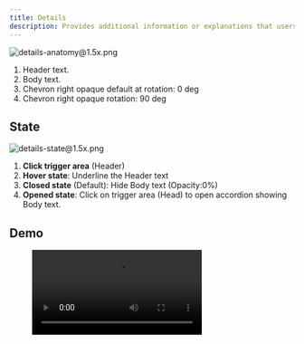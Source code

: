 ```yaml
---
title: Details
description: Provides additional information or explanations that users can reveal by expanding the section. It is used in forms, modals, pages, or articles to display more details without cluttering the interface.
---
```



![details-anatomy@1.5x.png](/design/details-anatomy1.5x.png)

1. Header text.
2. Body text.
3. Chevron right opaque default at rotation: 0 deg
4. Chevron right opaque rotation: 90 deg

## State

![details-state@1.5x.png](/design/details-state1.5x.png)

1. **Click trigger area** (Header)
2. **Hover state**: Underline the Header text
3. **Closed state** (Default): Hide Body text (Opacity:0%)
4. **Opened state**: Click on trigger area (Head) to open accordion showing Body text.

## Demo

<figure>
  <video controls="true" allowfullscreen="true">
    <source src={s3("/design/details-demo.mov")} type="video/mp4" />
  </video>
</figure>

